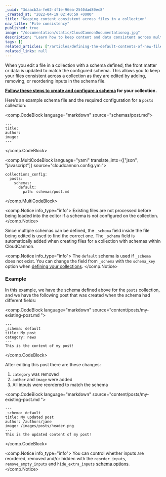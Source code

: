 ```yaml
---
_uuid: "3daacb2a-fe62-4f1e-96ea-2540dad80ec8"
_created_at: "2022-04-19 02:40:59 +0000"
title: "Keeping content consistent across files in a collection"
nav_title: "File consistency"
published: true
image: "/documentation/static/CloudCannonDocumentationog.jpg"
description: "Learn how to keep content and data consistent across multiple files in a collection."
tags: []
related_articles: ["/articles/defining-the-default-contents-of-new-files"]
related_links: null
---
```


When you edit a file in a collection with a schema defined, the front matter or data is updated to match the configured schema. This allows you to keep your files consistent across a collection as they are edited by adding, removing, or reordering inputs in the schema file.

**[Follow these steps to create and configure a schema](/documentation/articles/creating-collection-schemas) for your collection.**

Here’s an example schema file and the required configuration for a `posts` collection:

<comp.CodeBlock language="markdown" source="schemas/post.md">
```
---
title:
author:
image:
---
```
</comp.CodeBlock>

<comp.MultiCodeBlock language="yaml" translate_into={["json", "javascript"]} source="cloudcannon.config.yml">
```
collections_config:
  posts:
    schemas:
      default:
        path: schemas/post.md
```
</comp.MultiCodeBlock>

<comp.Notice info_type="info">
  Existing files are not processed before being loaded into the editor if a schema is not configured on the collection.
</comp.Notice>

Since multiple schemas can be defined, the `_schema` field inside the file being edited is used to find the correct one. The `_schema` field is automatically added when creating files for a collection with schemas within CloudCannon.

<comp.Notice info_type="info">
  The `default` schema is used if `_schema` does not exist. You can change the field from `_schema` with the `schema_key` option when [defining your collections](/documentation/articles/defining-your-collections).
</comp.Notice>

### Example
In this example, we have the schema defined above for the `posts` collection, and we have the following post that was created when the schema had different fields:

<comp.CodeBlock language="markdown" source="content/posts/my-existing-post.md ">
```
---
_schema: default
title: My post
category: news
---
This is the content of my post!
```
</comp.CodeBlock>

After editing this post there are these changes:

1. `category` was removed
2. `author` and `image` were added
3. All inputs were reordered to match the schema

<comp.CodeBlock language="markdown" source="content/posts/my-existing-post.md ">
```
---
_schema: default
title: My updated post
author: /authors/jane
image: /images/posts/header.png
---
This is the updated content of my post!
```
</comp.CodeBlock>

<comp.Notice info_type="info">
  You can control whether inputs are reordered, removed and/or hidden with the `reorder_inputs`, `remove_empty_inputs` and `hide_extra_inputs` [schema options](/documentation/articles/creating-collection-schemas/#options).
</comp.Notice>
